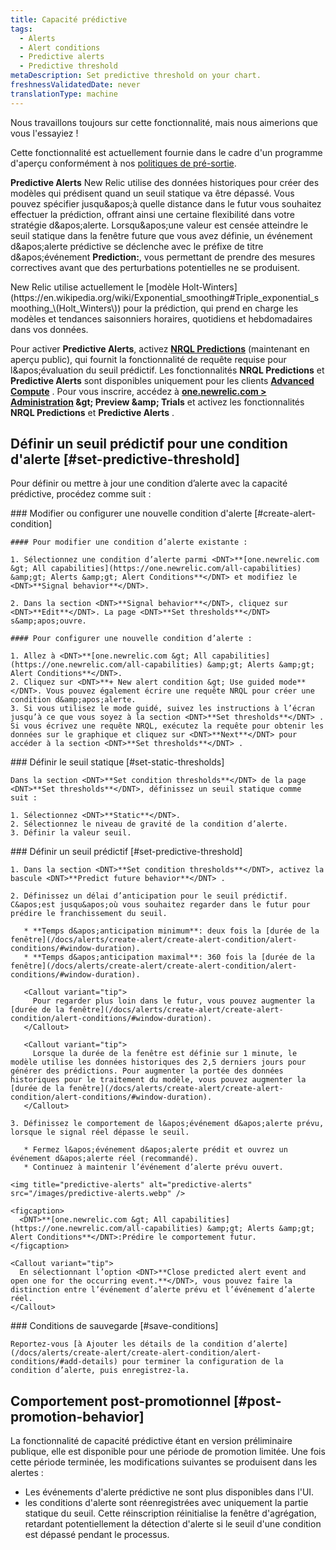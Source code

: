 ```yaml
---
title: Capacité prédictive
tags:
  - Alerts
  - Alert conditions
  - Predictive alerts
  - Predictive threshold
metaDescription: Set predictive threshold on your chart.
freshnessValidatedDate: never
translationType: machine
---
```


<Callout title="Aperçu">
  Nous travaillons toujours sur cette fonctionnalité, mais nous aimerions que vous l&apos;essayiez !

  Cette fonctionnalité est actuellement fournie dans le cadre d&apos;un programme d&apos;aperçu conformément à nos [politiques de pré-sortie](/docs/licenses/license-information/referenced-policies/new-relic-pre-release-policy).
</Callout>

<DNT>**Predictive Alerts**</DNT> New Relic utilise des données historiques pour créer des modèles qui prédisent quand un seuil statique va être dépassé. Vous pouvez spécifier jusqu&amp;apos;à quelle distance dans le futur vous souhaitez effectuer la prédiction, offrant ainsi une certaine flexibilité dans votre stratégie d&amp;apos;alerte. Lorsqu&amp;apos;une valeur est censée atteindre le seuil statique dans la fenêtre future que vous avez définie, un événement d&amp;apos;alerte prédictive se déclenche avec le préfixe de titre d&amp;apos;événement <DNT>**Prediction:**</DNT>, vous permettant de prendre des mesures correctives avant que des perturbations potentielles ne se produisent.

<Callout variant="tip">
  New Relic utilise actuellement le [modèle Holt-Winters](https://en.wikipedia.org/wiki/Exponential_smoothing#Triple_exponential_smoothing_\(Holt_Winters\)) pour la prédiction, qui prend en charge les modèles et tendances saisonniers horaires, quotidiens et hebdomadaires dans vos données.
</Callout>

Pour activer <DNT>**Predictive Alerts**</DNT>, activez <DNT>**[NRQL Predictions](/docs/query-your-data/explore-query-data/use-charts/nrql-predictions)**</DNT> (maintenant en aperçu public), qui fournit la fonctionnalité de requête requise pour l&amp;apos;évaluation du seuil prédictif. Les fonctionnalités <DNT>**NRQL Predictions**</DNT> et <DNT>**Predictive Alerts**</DNT> sont disponibles uniquement pour les clients **[Advanced Compute](https://newrelic.com/pricing/compute#pricing_plan-compute)** . Pour vous inscrire, accédez à <DNT>**[one.newrelic.com &gt; Administration](https://one.newrelic.com//admin-portal) &amp;gt; Preview &amp;amp; Trials**</DNT> et activez les fonctionnalités <DNT>**NRQL Predictions**</DNT> et <DNT>**Predictive Alerts**</DNT> .

## Définir un seuil prédictif pour une condition d&apos;alerte [#set-predictive-threshold]

Pour définir ou mettre à jour une condition d’alerte avec la capacité prédictive, procédez comme suit :

<Steps>
  <Step>
    ### Modifier ou configurer une nouvelle condition d&apos;alerte [#create-alert-condition]

    #### Pour modifier une condition d’alerte existante :

    1. Sélectionnez une condition d’alerte parmi <DNT>**[one.newrelic.com &gt; All capabilities](https://one.newrelic.com/all-capabilities) &amp;gt; Alerts &amp;gt; Alert Conditions**</DNT> et modifiez le <DNT>**Signal behavior**</DNT>.

    2. Dans la section <DNT>**Signal behavior**</DNT>, cliquez sur <DNT>**Edit**</DNT>. La page <DNT>**Set thresholds**</DNT> s&amp;apos;ouvre.

    #### Pour configurer une nouvelle condition d’alerte :

    1. Allez à <DNT>**[one.newrelic.com &gt; All capabilities](https://one.newrelic.com/all-capabilities) &amp;gt; Alerts &amp;gt; Alert Conditions**</DNT>.
    2. Cliquez sur <DNT>**+ New alert condition &gt; Use guided mode**</DNT>. Vous pouvez également écrire une requête NRQL pour créer une condition d&amp;apos;alerte.
    3. Si vous utilisez le mode guidé, suivez les instructions à l’écran jusqu’à ce que vous soyez à la section <DNT>**Set thresholds**</DNT> . Si vous écrivez une requête NRQL, exécutez la requête pour obtenir les données sur le graphique et cliquez sur <DNT>**Next**</DNT> pour accéder à la section <DNT>**Set thresholds**</DNT> .
  </Step>

  <Step>
    ### Définir le seuil statique [#set-static-thresholds]

    Dans la section <DNT>**Set condition thresholds**</DNT> de la page <DNT>**Set thresholds**</DNT>, définissez un seuil statique comme suit :

    1. Sélectionnez <DNT>**Static**</DNT>.
    2. Sélectionnez le niveau de gravité de la condition d’alerte.
    3. Définir la valeur seuil.
  </Step>

  <Step>
    ### Définir un seuil prédictif [#set-predictive-threshold]

    1. Dans la section <DNT>**Set condition thresholds**</DNT>, activez la bascule <DNT>**Predict future behavior**</DNT> .

    2. Définissez un délai d’anticipation pour le seuil prédictif. C&apos;est jusqu&apos;où vous souhaitez regarder dans le futur pour prédire le franchissement du seuil.

       * **Temps d&apos;anticipation minimum**: deux fois la [durée de la fenêtre](/docs/alerts/create-alert/create-alert-condition/alert-conditions/#window-duration).
       * **Temps d&apos;anticipation maximal**: 360 fois la [durée de la fenêtre](/docs/alerts/create-alert/create-alert-condition/alert-conditions/#window-duration).

       <Callout variant="tip">
         Pour regarder plus loin dans le futur, vous pouvez augmenter la [durée de la fenêtre](/docs/alerts/create-alert/create-alert-condition/alert-conditions/#window-duration).
       </Callout>

       <Callout variant="tip">
         Lorsque la durée de la fenêtre est définie sur 1 minute, le modèle utilise les données historiques des 2,5 derniers jours pour générer des prédictions. Pour augmenter la portée des données historiques pour le traitement du modèle, vous pouvez augmenter la [durée de la fenêtre](/docs/alerts/create-alert/create-alert-condition/alert-conditions/#window-duration).
       </Callout>

    3. Définissez le comportement de l&apos;événement d&apos;alerte prévu, lorsque le signal réel dépasse le seuil.

       * Fermez l&apos;événement d&apos;alerte prédit et ouvrez un événement d&apos;alerte réel (recommandé).
       * Continuez à maintenir l’événement d’alerte prévu ouvert.

    <img title="predictive-alerts" alt="predictive-alerts" src="/images/predictive-alerts.webp" />

    <figcaption>
      <DNT>**[one.newrelic.com &gt; All capabilities](https://one.newrelic.com/all-capabilities) &amp;gt; Alerts &amp;gt; Alert Conditions**</DNT>:Prédire le comportement futur.
    </figcaption>

    <Callout variant="tip">
      En sélectionnant l’option <DNT>**Close predicted alert event and open one for the occurring event.**</DNT>, vous pouvez faire la distinction entre l’événement d’alerte prévu et l’événement d’alerte réel.
    </Callout>
  </Step>

  <Step>
    ### Conditions de sauvegarde [#save-conditions]

    Reportez-vous [à Ajouter les détails de la condition d’alerte](/docs/alerts/create-alert/create-alert-condition/alert-conditions/#add-details) pour terminer la configuration de la condition d’alerte, puis enregistrez-la.
  </Step>
</Steps>

## Comportement post-promotionnel [#post-promotion-behavior]

La fonctionnalité de capacité prédictive étant en version préliminaire publique, elle est disponible pour une période de promotion limitée. Une fois cette période terminée, les modifications suivantes se produisent dans les alertes :

* Les événements d&apos;alerte prédictive ne sont plus disponibles dans l&apos;UI.
* les conditions d&apos;alerte sont réenregistrées avec uniquement la partie statique du seuil. Cette réinscription réinitialise la fenêtre d&apos;agrégation, retardant potentiellement la détection d&apos;alerte si le seuil d&apos;une condition est dépassé pendant le processus.
